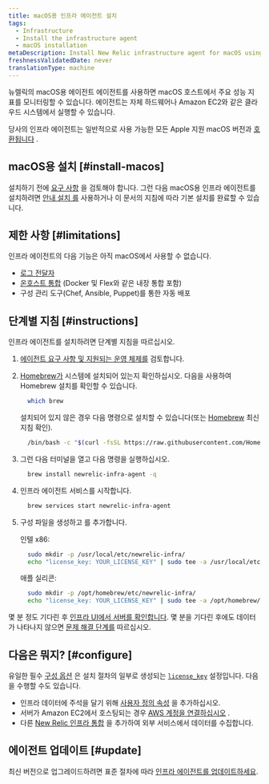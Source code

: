 ```yaml
---
title: macOS용 인프라 에이전트 설치
tags:
  - Infrastructure
  - Install the infrastructure agent
  - macOS installation
metaDescription: Install New Relic infrastructure agent for macOS using Homebrew.
freshnessValidatedDate: never
translationType: machine
---
```


뉴렐릭의 macOS용 에이전트 에이전트를 사용하면 macOS 호스트에서 주요 성능 지표를 모니터링할 수 있습니다. 에이전트는 자체 하드웨어나 Amazon EC2와 같은 클라우드 시스템에서 실행할 수 있습니다.

당사의 인프라 에이전트는 일반적으로 사용 가능한 모든 Apple 지원 macOS 버전과 [호환됩니다](/docs/infrastructure/install-infrastructure-agent/get-started/requirements-infrastructure-agent) .

## macOS용 설치 [#install-macos]

설치하기 전에 [요구 사항](/docs/infrastructure/new-relic-infrastructure/getting-started/compatibility-requirements-new-relic-infrastructure) 을 검토해야 합니다. 그런 다음 macOS용 인프라 에이전트를 설치하려면 [안내 설치 를](/docs/full-stack-observability/observe-everything/get-started/new-relic-guided-install-overview/) 사용하거나 이 문서의 지침에 따라 기본 설치를 완료할 수 있습니다.

## 제한 사항 [#limitations]

인프라 에이전트의 다음 기능은 아직 macOS에서 사용할 수 없습니다.

* [로그 전달자](/docs/logs/enable-log-management-new-relic/enable-log-monitoring-new-relic/forward-your-logs-using-infrastructure-agent/)
* [온호스트 통합](/docs/integrations/host-integrations/get-started/introduction-host-integrations/) (Docker 및 Flex와 같은 내장 통합 포함)
* 구성 관리 도구(Chef, Ansible, Puppet)를 통한 자동 배포

## 단계별 지침 [#instructions]

인프라 에이전트를 설치하려면 단계별 지침을 따르십시오.

1. [에이전트 요구 사항 및 지원되는 운영 체제를](/docs/infrastructure/new-relic-infrastructure/getting-started/compatibility-requirements-new-relic-infrastructure) 검토합니다.

2. [Homebrew가](https://brew.sh/) 시스템에 설치되어 있는지 확인하십시오. 다음을 사용하여 Homebrew 설치를 확인할 수 있습니다.

   ```bash
     which brew
   ```

   설치되어 있지 않은 경우 다음 명령으로 설치할 수 있습니다(또는 [Homebrew](https://brew.sh/) 최신 지침 확인).

   ```bash
     /bin/bash -c "$(curl -fsSL https://raw.githubusercontent.com/Homebrew/install/HEAD/install.sh)"
   ```

3. 그런 다음 터미널을 열고 다음 명령을 실행하십시오.

   ```bash
     brew install newrelic-infra-agent -q
   ```

4. 인프라 에이전트 서비스를 시작합니다.

   ```bash
     brew services start newrelic-infra-agent
   ```

5. 구성 파일을 생성하고 <InlinePopover type="licenseKey"/>를 추가합니다.

   인텔 x86:

   ```bash
     sudo mkdir -p /usr/local/etc/newrelic-infra/
     echo "license_key: YOUR_LICENSE_KEY" | sudo tee -a /usr/local/etc/newrelic-infra/newrelic-infra.yml
   ```

   애플 실리콘:

   ```bash
     sudo mkdir -p /opt/homebrew/etc/newrelic-infra/
     echo "license_key: YOUR_LICENSE_KEY" | sudo tee -a /opt/homebrew/etc/newrelic-infra/newrelic-infra.yml
   ```

몇 분 정도 기다린 후 [인프라 UI에서 서버를 확인합니다](/docs/infrastructure/infrastructure-ui-pages/infra-ui-overview). 몇 분을 기다린 후에도 데이터가 나타나지 않으면 [문제 해결 단계를](/docs/infrastructure/new-relic-infrastructure/troubleshooting/no-data-appears-infrastructure) 따르십시오.

<InstallFeedback/>

## 다음은 뭐지? [#configure]

유일한 필수 [구성 옵션](/docs/infrastructure/install-configure-infrastructure/configuration/configure-infrastructure-agent) 은 설치 절차의 일부로 생성되는 [`license_key`](/docs/Infrastructure-configure-your-agent#conf-license_key) 설정입니다. 다음을 수행할 수도 있습니다.

* 인프라 데이터에 주석을 달기 위해 [사용자 정의 속성](/docs/Infrastructure-configure-your-agent#conf-custom_attributes) 을 추가하십시오.
* 서버가 Amazon EC2에서 호스팅되는 경우 [AWS 계정을 연결하십시오](/docs/infrastructure-amazon-aws-ec2-integration#connect) .
* 다른 [New Relic 인프라 통합](/docs/infrastructure/integrations-getting-started/getting-started/introduction-infrastructure-integrations) 을 추가하여 외부 서비스에서 데이터를 수집합니다.

## 에이전트 업데이트 [#update]

최신 버전으로 업그레이드하려면 표준 절차에 따라 [인프라 에이전트를 업데이트하세요](/docs/infrastructure/new-relic-infrastructure/installation/update-infrastructure-agent).
